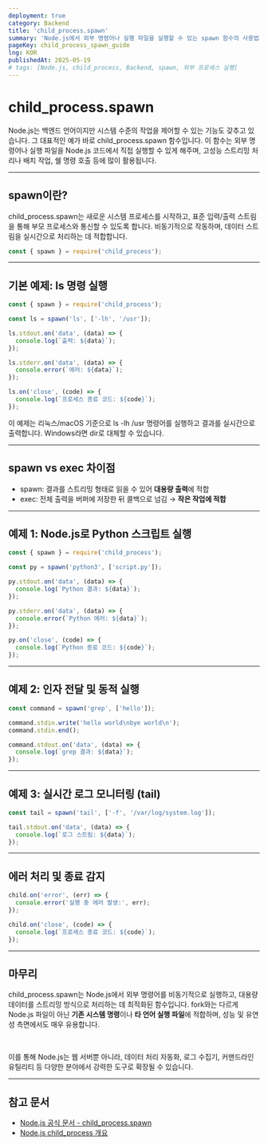```yaml
---
deployment: true
category: Backend
title: 'child_process.spawn'
summary: 'Node.js에서 외부 명령어나 실행 파일을 실행할 수 있는 spawn 함수의 사용법과 예제를 통해 실전 활용법을 익혀봅니다.'
pageKey: child_process_spawn_guide
lng: KOR
publishedAt: 2025-05-19
# tags: [Node.js, child_process, Backend, spawn, 외부 프로세스 실행]
---
```


# child_process.spawn

Node.js는 백엔드 언어이지만 시스템 수준의 작업을 제어할 수 있는 기능도 갖추고 있습니다. 그 대표적인 예가 바로 <codeline>child_process.spawn</codeline> 함수입니다. 이 함수는 외부 명령어나 실행 파일을 Node.js 코드에서 직접 실행할 수 있게 해주며, 고성능 스트리밍 처리나 배치 작업, 쉘 명령 호출 등에 많이 활용됩니다.

---

## spawn이란?

<codeline>child_process.spawn</codeline>는 새로운 시스템 프로세스를 시작하고, 표준 입력/출력 스트림을 통해 부모 프로세스와 통신할 수 있도록 합니다. 비동기적으로 작동하며, 데이터 스트림을 실시간으로 처리하는 데 적합합니다.

```javascript title="child_process-spawn" showLineNumbers
const { spawn } = require('child_process');
```

---

## 기본 예제: ls 명령 실행

```javascript title="child_process-spawn" showLineNumbers
const { spawn } = require('child_process');

const ls = spawn('ls', ['-lh', '/usr']);

ls.stdout.on('data', (data) => {
  console.log(`출력: ${data}`);
});

ls.stderr.on('data', (data) => {
  console.error(`에러: ${data}`);
});

ls.on('close', (code) => {
  console.log(`프로세스 종료 코드: ${code}`);
});
```

이 예제는 리눅스/macOS 기준으로 <codeline>ls -lh /usr</codeline> 명령어를 실행하고 결과를 실시간으로 출력합니다. Windows라면 <codeline>dir</codeline>로 대체할 수 있습니다.

---

## spawn vs exec 차이점

- <codeline>spawn</codeline>: 결과를 스트리밍 형태로 읽을 수 있어 **대용량 출력**에 적합
- <codeline>exec</codeline>: 전체 출력을 버퍼에 저장한 뒤 콜백으로 넘김 → **작은 작업에 적합**

---

## 예제 1: Node.js로 Python 스크립트 실행

```javascript title="child_process-spawn" showLineNumbers
const { spawn } = require('child_process');

const py = spawn('python3', ['script.py']);

py.stdout.on('data', (data) => {
  console.log(`Python 결과: ${data}`);
});

py.stderr.on('data', (data) => {
  console.error(`Python 에러: ${data}`);
});

py.on('close', (code) => {
  console.log(`Python 종료 코드: ${code}`);
});
```

---

## 예제 2: 인자 전달 및 동적 실행

```javascript title="child_process-spawn" showLineNumbers
const command = spawn('grep', ['hello']);

command.stdin.write('hello world\nbye world\n');
command.stdin.end();

command.stdout.on('data', (data) => {
  console.log(`grep 결과: ${data}`);
});
```

---

## 예제 3: 실시간 로그 모니터링 (tail)

```javascript title="child_process-spawn" showLineNumbers
const tail = spawn('tail', ['-f', '/var/log/system.log']);

tail.stdout.on('data', (data) => {
  console.log(`로그 스트림: ${data}`);
});
```

---

## 에러 처리 및 종료 감지

```javascript title="child_process-spawn" showLineNumbers
child.on('error', (err) => {
  console.error('실행 중 에러 발생:', err);
});

child.on('close', (code) => {
  console.log(`프로세스 종료 코드: ${code}`);
});
```

---

## 마무리

<codeline>child_process.spawn</codeline>는 Node.js에서 외부 명령어를 비동기적으로 실행하고, 대용량 데이터를 스트리밍 방식으로 처리하는 데 최적화된 함수입니다. <codeline>fork</codeline>와는 다르게 Node.js 파일이 아닌 **기존 시스템 명령**이나 **타 언어 실행 파일**에 적합하며, 성능 및 유연성 측면에서도 매우 유용합니다.

<br />

이를 통해 Node.js는 웹 서버뿐 아니라, 데이터 처리 자동화, 로그 수집기, 커맨드라인 유틸리티 등 다양한 분야에서 강력한 도구로 확장될 수 있습니다.

---

## 참고 문서

- [Node.js 공식 문서 - child_process.spawn](https://nodejs.org/api/child_process.html#child_process_child_process_spawn_command_args_options)
- [Node.js child_process 개요](https://nodejs.org/api/child_process.html)

